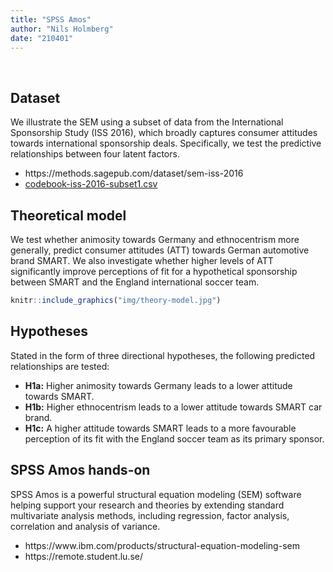 ```yaml
---
title: "SPSS Amos"
author: "Nils Holmberg"
date: "210401"
---
```

<br/>

## Dataset
We illustrate the SEM using a subset of data from the International Sponsorship Study (ISS 2016), which broadly captures consumer attitudes towards international sponsorship deals. Specifically, we test the predictive relationships between four latent factors. 

- https://methods.sagepub.com/dataset/sem-iss-2016
- [codebook-iss-2016-subset1.csv](../../csv/codebook-iss-2016-subset1.csv)

## Theoretical model
We test whether animosity towards Germany and ethnocentrism more generally, predict consumer attitudes (ATT) towards German automotive brand SMART. We also investigate whether higher levels of ATT significantly improve perceptions of fit for a hypothetical sponsorship between SMART and the England international soccer team.

```r
knitr::include_graphics("img/theory-model.jpg")
```

## Hypotheses
Stated in the form of three directional hypotheses, the following predicted relationships are tested:

- **H1a:** Higher animosity towards Germany leads to a lower attitude towards SMART. 
- **H1b:** Higher ethnocentrism leads to a lower attitude towards SMART car brand. 
- **H1c:** A higher attitude towards SMART leads to a more favourable perception of its fit with the England soccer team as its primary sponsor.

## SPSS Amos hands-on
SPSS Amos is a powerful structural equation modeling (SEM) software helping support your research and theories by extending standard multivariate analysis methods, including regression, factor analysis, correlation and analysis of variance.

- https://www.ibm.com/products/structural-equation-modeling-sem
- https://remote.student.lu.se/




